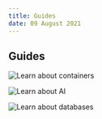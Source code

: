 ```yaml
---
title: Guides
date: 09 August 2021
---
```


## Guides

<Row>

  <Column colMd={4} colLg={4} noGutterMdLeft>

  <ArticleCard
      subTitle=""
      title="Containers"
      color="dark"
      actionIcon="arrowRight"
      href="/containers">

  ![Learn about containers](/cards/containers.png)

  </ArticleCard>

  </Column>

  <Column colMd={4} colLg={4} noGutterMdLeft>

  <ArticleCard
      subTitle=""
      title="Artificial Intelligence"
      color="dark"
      actionIcon="arrowRight"
      href="/ai">

  ![Learn about AI](/cards/ai.png)

  </ArticleCard>

  </Column>

  <Column colMd={4} colLg={4} noGutterMdLeft>

  <ArticleCard
      subTitle=""
      title="Databases"
      color="dark"
      actionIcon="arrowRight"
      href="/databases">

  ![Learn about databases](/cards/databases.png)

  </ArticleCard>

  </Column>

</Row>

